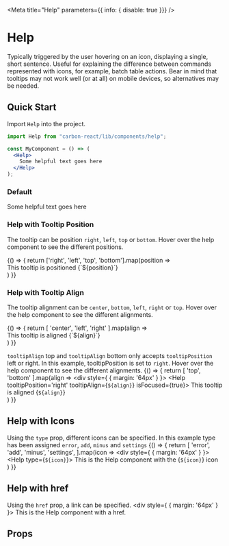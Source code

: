 
<Meta title="Help" parameters={{ info: { disable: true }}} />

# Help
Typically triggered by the user hovering on an icon, displaying a single, short sentence. 
Useful for explaining the difference between commands represented with icons, for example, batch table actions. 
Bear in mind that tooltips may not work well (or at all) on mobile devices, so alternatives may be needed.

## Quick Start
Import `Help` into the project.

```jsx
import Help from "carbon-react/lib/components/help";

const MyComponent = () => (
  <Help>
    Some helpful text goes here
  </Help>
);

```

### Default
<Preview>
  <Story name="Default">
    <div style={ { margin: '64px' } }>
      <Help>
        Some helpful text goes here
      </Help>
    </div>
  </Story>
</Preview>

### Help with Tooltip Position
The tooltip can be position `right`, `left`, `top` or `bottom`.
Hover over the help component to see the different positions.

<Preview>
  <Story name="with Tooltip Position">
    {() => {
      return ['right', 'left', 'top', 'bottom'].map(position =>
        <div style={ { margin: '64px' } }>
          <Help tooltipPosition={`${position}`} isFocused={true}>
            This tooltip is positioned {`${position}`}
          </Help>
        </div>
      )
    }}
  </Story>
</Preview>

### Help with Tooltip Align
The tooltip alignment can be `center`, `bottom`, `left`, `right` or `top`.
Hover over the help component to see the different alignments.

<Preview>
  <Story name="with Tooltip Align">
    {() => {
      return [
        'center',
        'left',
        'right'
        ].map(align =>
        <div style={ { margin: '64px' } }>
          <Help 
          tooltipPosition='top' 
          tooltipAlign={`${align}`}
          isFocused={true}>
            This tooltip is aligned {`${align}`} 
          </Help>
        </div>        
      )
    }}
  </Story>
</Preview>

`tooltipAlign` top and `tooltipAlign` bottom only accepts `tooltipPosition` left or right. In this example, tooltipPosition is set to `right`.
Hover over the help component to see the different alignments.
<Preview>
  <Story name="with Tooltip Align Top">
    {() => {
      return [
        'top',
        'bottom'
        ].map(align =>
        <div style={ { margin: '64px' } }>
          <Help 
          tooltipPosition='right' 
          tooltipAlign={`${align}`}
          isFocused={true}>
            This tooltip is aligned {`${align}`} 
          </Help>
        </div>        
      )
    }}
  </Story>
</Preview>

## Help with Icons
Using the `type` prop, different icons can be specified. In this example type has been assigned `error`, `add`, `minus` and `settings`
<Preview>
  <Story name="with Icons">
    {() => {
      return [
        'error',
        'add',
        'minus',
        'settings',
        ].map(icon =>
        <div style={ { margin: '64px' } }>
          <Help type={`${icon}`}>
            This is the Help component with the {`${icon}`} icon
          </Help>
        </div>        
      )
    }}
  </Story>
</Preview>

## Help with href
Using the `href` prop, a link can be specified.
<Preview>
  <Story name="with href">
    <div style={ { margin: '64px' } }>
      <Help href='https://carbon.sage.com'>
        This is the Help component with a href.
      </Help>
    </div>        
  </Story>
</Preview>

## Props
<Props of={Help} />